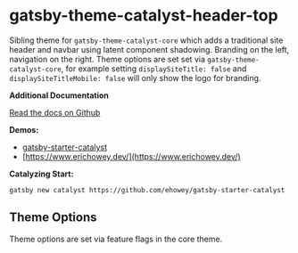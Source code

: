 <SEO
  title="Gatsby-Theme-Catalyst-Header-Top"
  description="Gatsby Theme Catalyst Header Top adds a traditional site header and navbar using latent component shadowing. Branding on the left, navigation on the right. Gatsby Theme Catalyst is an opinionated set of integrated themes and starters to accelerate your next Gatsby project."
/>

# gatsby-theme-catalyst-header-top

Sibling theme for `gatsby-theme-catalyst-core` which adds a traditional site header and navbar using latent component shadowing. Branding on the left, navigation on the right. Theme options are set set via `gatsby-theme-catalyst-core`, for example setting `displaySiteTitle: false` and `displaySiteTitleMobile: false` will only show the logo for branding.

**Additional Documentation**

[Read the docs on Github](https://github.com/ehowey/gatsby-theme-catalyst)

**Demos:**

- [gatsby-starter-catalyst](https://gatsby-starter-catalyst.netlify.app/)
- [https://www.erichowey.dev/](https://www.erichowey.dev/)

**Catalyzing Start:**

`gatsby new catalyst https://github.com/ehowey/gatsby-starter-catalyst`

## Theme Options

Theme options are set via feature flags in the core theme.
